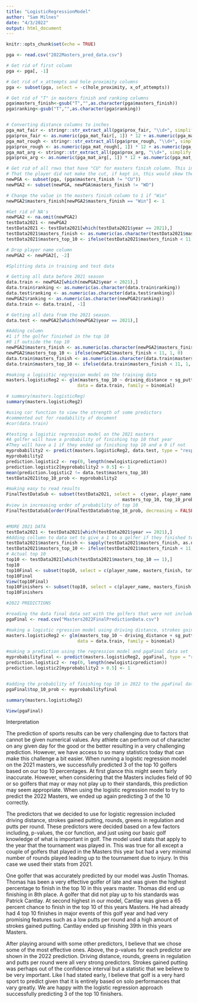 ```yaml
---
title: "LogisticRegressionModel"
author: "Sam Milnes"
date: "4/3/2022"
output: html_document
---
```


```r
knitr::opts_chunk$set(echo = TRUE)
```


```r

pga <- read.csv("2022Masters_pred_data.csv")

# Get rid of first column
pga <- pga[, -1]

# Get rid of x_attempts and hole proximity columns
pga <- subset(pga, select = -c(hole_proximity, x_of_attempts))

# Get rid of "T" in masters finish and ranking columns
pga$masters_finish<-gsub("T","",as.character(pga$masters_finish))
pga$ranking<-gsub("T","",as.character(pga$ranking))


# Converting distance columns to inches
pga_mat_fair <- stringr::str_extract_all(pga$prox_fair, "\\d+", simplify = TRUE)
pga$prox_fair <- as.numeric(pga_mat_fair[, 1]) * 12 + as.numeric(pga_mat_fair[, 2])
pga_mat_rough <- stringr::str_extract_all(pga$prox_rough, "\\d+", simplify = TRUE)
pga$prox_rough <- as.numeric(pga_mat_rough[, 1]) * 12 + as.numeric(pga_mat_rough[, 2])
pga_mat_arg <- stringr::str_extract_all(pga$prox_arg, "\\d+", simplify = TRUE)
pga$prox_arg <- as.numeric(pga_mat_arg[, 1]) * 12 + as.numeric(pga_mat_arg[, 2])

# Get rid of all rows that have "CU" for masters finish column. This indicates
# That the player did not make the cut, if kept in, this would skew the total score column
newPGA <- subset(pga, (pga$masters_finish != "CU"))
newPGA2 <- subset(newPGA, newPGA$masters_finish != "WD")                 

# Change the value in the masters finish column to 1 if "Win"
newPGA2$masters_finish[newPGA2$masters_finish == "Win"] <- 1 

#Get rid of NA's
newPGA2 <- na.omit(newPGA2)
testData2021 <- newPGA2
testData2021 <- testData2021[which(testData2021$year == 2021),]
testData2021$masters_finish <- as.numeric(as.character(testData2021$masters_finish))
testData2021$masters_top_10 <- ifelse(testData2021$masters_finish < 11, 1, 0)

# Drop player name column
newPGA2 <- newPGA2[, -2]


```


```r
#Splitting data in training and test data

# Getting all data before 2021 season
data.train <- newPGA2[which(newPGA2$year < 2021),]
data.train$ranking <- as.numeric(as.character(data.train$ranking))
data.test$ranking <- as.numeric(as.character(data.test$ranking))
newPGA2$ranking <- as.numeric(as.character(newPGA2$ranking))
data.train <- data.train[, -1]

# Getting all data from the 2021 season.
data.test <- newPGA2[which(newPGA2$year == 2021),]

```




```r
#Adding column
#1 if the golfer finished in the top 10 
#0 if outside the top 10
newPGA2$masters_finish <- as.numeric(as.character(newPGA2$masters_finish))
newPGA2$masters_top_10 <- ifelse(newPGA2$masters_finish < 11, 1, 0)
data.train$masters_finish <- as.numeric(as.character(data.train$masters_finish))
data.train$masters_top_10 <- ifelse(data.train$masters_finish < 11, 1, 0)
```

```r

#making a logisitic regression model on the training data
masters.logisticReg2 <- glm(masters_top_10 ~ driving_distance + sg_putt + rounds + gir + putts_round, 
                           data = data.train, family = binomial)

# summary(masters.logisticReg)
summary(masters.logisticReg2)

#using cor function to view the strength of some predictors
#commented out for readability of document
#cor(data.train)

```

```r


#testing a logistic regression model on the 2021 masters
#A golfer will have a probability of finishing top 10 that year
#They will have a 1 if they ended up finishing top 10 and a 0 if not
myprobability2 <- predict(masters.logisticReg2, data.test, type = "response")
myprobability2
prediction.logistic2 <- rep(0, length(newlogisticprediction))
prediction.logistic2[myprobability2 > 0.5] <- 1
mean(prediction.logistic2 != data.test$masters_top_10)
testData2021$top_10_prob <- myprobability2

#making easy to read results
FinalTestDataSub <- subset(testData2021, select =  c(year, player_name, total_score,
                                            masters_top_10, top_10_prob))
#view in increasing order of probability of top 10
FinalTestDataSub[order(FinalTestDataSub$top_10_prob, decreasing = FALSE),]



```
```r
#MORE 2021 DATA
testData2021 <- testData2021[which(testData2021$year == 2021),]
#Adding collumn to data set to give a 1 to a golfer if they finished top 10 and a 0 if not
testData2021$masters_finish <- sapply(testData2021$masters_finish, as.numeric)
testData2021$masters_top_10 <- ifelse(testData2021$masters_finish < 11, 1, 0)
# Actual top 10
top10 <- testData2021[which(testData2021$masters_top_10 == 1),]
top10
top10Final <- subset(top10, select = c(player_name, masters_finish, total_score))
top10Final
View(top10Final)
top10Finishers <- subset(top10, select = c(player_name, masters_finish, total_score))
top10Finishers
```

```r

#2022 PREDICTIONS

#reading the data final data set with the golfers that were not included prior
pgaFinal <- read.csv("Masters2022FinalPredictionData.csv")

#making a logistic rgression model using driving distance, strokes gained putting, rounds, greens in #regulation and putts per round. 
masters.logisticReg2 <- glm(masters_top_10 ~ driving_distance + sg_putt + rounds + gir + putts_round, 
                           data = data.train, family = binomial)

#making a prediction using the regression model and pgaFinal data set
myprobabilityfinal <- predict(masters.logisticReg2, pgaFinal, type = "response")
prediction.logistic2 <- rep(0, length(newlogisticprediction))
prediction.logistic2[myprobability2 > 0.5] <- 1


#adding the probability of finishing top 10 in 2022 to the pgaFinal data set
pgaFinal$top_10_prob <- myprobabilityfinal

summary(masters.logisticReg2)

View(pgaFinal)


```

Interpretation

The prediction of sports results can be very challenging due to factors that cannot be given numerical values. Any athlete can perform out of character on any given day for the good or the better resulting in a very challenging prediction. However, we have access to so many statistics today that can make this challenge a bit easier. When running a logistic regression model on the 2021 masters, we successfully predicted 3 of the top 10 golfers based on our top 10 percentages. At first glance this might seem fairly inaccurate. However, when considering that the Masters includes field of 90 or so golfers that may or may not play up to their standards, this prediction may seem appropriate. When using the logistic regression model to try to predict the 2022 Masters, we ended up again predicting 3 of the 10 correctly.

The predictors that we decided to use for logistic regression included driving distance, strokes gained putting, rounds, greens in regulation and putts per round. These predictors were decided based on a few factors including, p-values, the cor function, and just using our basic golf knowledge of what is important in golf. The model used stats that apply to the year that the tournament was played in. This was true for all except a couple of golfers that played in the Masters this year but had a very minimal number of rounds played leading up to the tournament due to injury. In this case we used their stats from 2021. 

One golfer that was accurately predicted by our model was Justin Thomas. Thomas has been a very effective golfer of late and was given the highest percentage to finish in the top 10 in this years master. Thomas did end up finishing in 8th place. A golfer that did not play up to his standards was Patrick Cantlay. At second highest in our model, Cantlay was given a 65 percent chance to finish in the top 10 of this years Masters. He had already had 4 top 10 finishes in major events of this golf year and had very promising features such as a low putts per round and a high amount of strokes gained putting. Cantlay ended up finishing 39th in this years Masters.


After playing around with some other predictors, I believe that we chose some of the most effective ones.
Above, the p-values for each predictor are shown in the 2022 prediction. Driving distance, rounds, greens in regulation and putts per round were all very strong predictors. Strokes gained putting was perhaps out of the confidence interval but a statistic that we believe to be very important.
Like I had stated early, I believe that golf is a very hard sport to predict given that it is entirely based on solo performances that vary greatly. We are happy with the logistic regression approach successfully predicting 3 of the top 10 finishers. 









